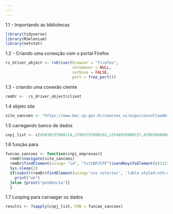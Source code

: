 ```yaml
---
---
---
```


1.1 - Importando as bibliotecas

```r
library(tidyverse)
library(RSelenium)
library(netstat)

```

1.2 - Criando uma conexção com o portal Firefox

```r
rs_driver_object <- rsDriver(browser = "firefox",
                             chromever = NULL,
                             verbose = FALSE,
                             port = free_port())
```

1.3 - criando uma conexão cleinte

```r
remDr <-  rs_driver_object$client
```

1.4 objeto site

```r
site_sancoes <- "https://www.bec.sp.gov.br/sancoes_ui/aspx/consultaadministrativafornecedor.aspx"
```

1.5 carregando banco de dados

```r
cnpj_list <- c(45039237000114,27865757000102,12546935000157,07065868000119,60701190000104,60746948000112,03788306000142)
```

1.6 função para

```r

funcao_sancoes <- function(cnpj_empresas){
  remDr$navigate(site_sancoes)
  remDr$findElement(using= "id", "txtCNPJCPF")$sendKeysToElement(c(32232246884, key = "enter"))
  Sys.sleep(2)
  if(substr(remDr$findElement(using='css selector', 'table.styled:nth-child(3) > tbody:nth-child(1)')$getElementText(), 74, 102)=="Não foram encontradas sanções"){
    print("ok")
  }else {print("pendencia")}
  }
```

1.7 Looping para carraagar os dados

```r
results <- ?sapply(cnpj_list, FUN = funcao_sancoes)
```
